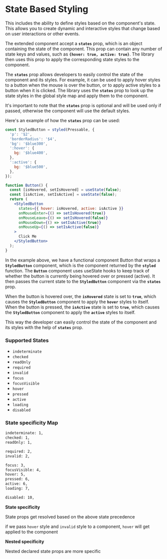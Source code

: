 
<Meta title="api/State Bases Styles" />

# State Based Styling

This includes the ability to define styles based on the component's state. This allows you to create dynamic and interactive styles that change based on user interactions or other events.

The extended component accept a **`states`** prop, which is an object containing the state of the component. This prop can contain any number of state keys and values, such as **`{hover: true, active: true}`**. The library then uses this prop to apply the corresponding state styles to the component.

The **`states`** prop allows developers to easily control the state of the component and its styles. For example, it can be used to apply hover styles to a button when the mouse is over the button, or to apply active styles to a button when it is clicked. The library uses the **`states`** prop to look up the state styles in the global style map and apply them to the component.

It's important to note that the **`states`** prop is optional and will be used only if passed, otherwise the component will use the default styles.

Here's an example of how the **`states`** prop can be used:

```jsx
const StyledButton = styled(Pressable, {
  'p': '$2',
  'borderRadius': '$4',
  'bg': '$blue300',
  ':hover': {
    bg: '$blue400',
  },
  ':active': {
    bg: '$blue500',
  },
});

function Button() {
  const [isHovered, setIsHovered] = useState(false);
  const [isActive, setIsActive] = useState(false);
  return (
    <StyledButton
      states={{ hover: isHovered, active: isActive }}
      onMouseEnter={() => setIsHovered(true)}
      onMouseLeave={() => setIsHovered(false)}
      onMouseDown={() => setIsActive(true)}
      onMouseUp={() => setIsActive(false)}
    >
      Click Me
    </StyledButton>
  );
}
```

In the example above, we have a functional component Button that wraps a **`StyledButton`** component, which is the component returned by the **`styled`** function. The **`Button`** component uses useState hooks to keep track of whether the button is currently being hovered over or pressed (active). It then passes the current state to the **`StyledButton`** component via the **`states`** prop.

When the button is hovered over, the **`isHovered`** state is set to **`true`**, which causes the **`StyledButton`** component to apply the **`hover`** styles to itself. When the button is pressed, the **`isActive`** state is set to **`true`**, which causes the **`StyledButton`** component to apply the **`active`** styles to itself.

This way the developer can easily control the state of the component and its styles with the help of **`states`** prop.

### Supported States

- `indeterminate`
- `checked`
- `readOnly`
- `required`
- `invalid`
- `focus`
- `focusVisible`
- `hover`
- `pressed`
- `active`
- `loading`
- `disabled`

### State specificity Map

```bash
indeterminate: 1,
checked: 1,
readOnly: 1,

required: 2,
invalid: 2,

focus: 3,
focusVisible: 4,
hover: 5,
pressed: 6,
active: 6,
loading: 7,

disabled: 10,
```

**State specificity**

State props get resolved based on the above state precedence

if we pass `hover` style and `invalid` style to a component, `hover` will get applied to the component

**Nested specificity**

Nested declared state props are more specific
